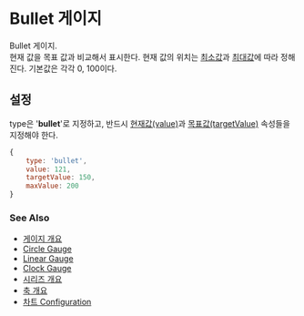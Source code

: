 # Bullet 게이지

Bullet 게이지.<br/>
현재 값을 목표 값과 비교해서 표시한다.
현재 값의 위치는 [최소값](/config/config/gauge/bullet#minvalue)과 [최대값](/config/config/gauge/bullet#maxvalue)에 따라 정해진다. 
기본값은 각각 0, 100이다.<br/>

## 설정

type은 '**bullet**'로 지정하고, 
반드시 [현재값(value)](/config/config/gauge/bullet#value)과
[목표값(targetValue)](/config/config/gauge/bullet#targetValue) 속성들을 지정해야 한다.

```js
{
    type: 'bullet',
    value: 121,
    targetValue: 150,
    maxValue: 200
}
```

### See Also

- [게이지 개요](/guide/gauges)
- [Circle Gauge](/guide/gauges/gauge-circle)
- [Linear Gauge](/guide/gauges/gauge-linear)
- [Clock Gauge](/guide/gauges/gauge-clock)
- [시리즈 개요](/guide/series)
- [축 개요](/guide/axes)
- [차트 Configuration](/config)
